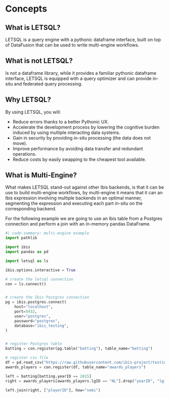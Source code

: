 # Concepts

## What is LETSQL?

LETSQL is a query engine with a pythonic dataframe interface, built on top of DataFusion that can be used to write multi-engine workflows.

## What is not LETSQL?
Is not a dataframe library, while it provides a familiar pythonic dataframe interface, LETSQL is equipped with a query optimizer and can
provide in-situ and federated query processing.

## Why LETSQL?

By using LETSQL, you will:

- Reduce errors thanks to a better Pythonic UX.
- Accelerate the development process by lowering the cognitive burden induced by using multiple interacting data systems.
- Gain in security by providing in-situ processing (the data does not move).
- Improve performance by avoiding data transfer and redundant operations.
- Reduce costs by easily swapping to the cheapest tool available.

## What is Multi-Engine?

What makes LETSQL stand-out against other Ibis backends, is that it can be use to build multi-engine workflows, by
multi-engine it means that it can an Ibis expression involving multiple backends in an optimal manner, segmenting the
expression and executing each part in-situ on the corresponding backend.


For the following example we are going to use an Ibis table from a Postgres connection and perform a join with an in-memory
pandas DataFrame.

```python
#| code-summary: multi-engine example
import pathlib

import ibis
import pandas as pd

import letsql as ls

ibis.options.interactive = True

# create the letsql connection
con = ls.connect()


# create the Ibis Postgres connection
pg = ibis.postgres.connect(
    host="localhost",
    port=5432,
    user="postgres",
    password="postgres",
    database="ibis_testing",
)


# register Postgres table
batting = con.register(pg.table("batting"), table_name="batting")

# register csv file
df = pd.read_csv("https://raw.githubusercontent.com/ibis-project/testing-data/master/csv/awards_players.csv")
awards_players = con.register(df, table_name="awards_players")

left = batting[batting.yearID == 2015]
right = awards_players[awards_players.lgID == "NL"].drop("yearID", "lgID").execute()

left.join(right, ["playerID"], how="semi")
```







